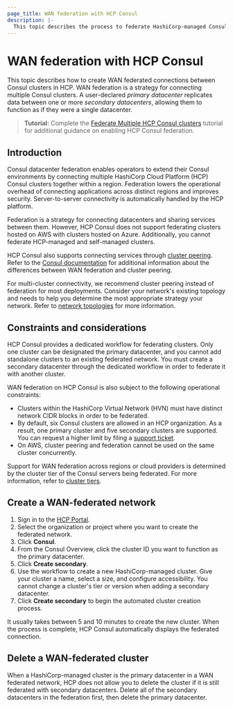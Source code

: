 ```yaml
---
page_title: WAN federation with HCP Consul
description: |-
  This topic describes the process to federate HashiCorp-managed Consul clusters. When clusters are part of a WAN-federated network, a designated primary datacenter enables Consul to function as if the entire network was a single datacenter.
---
```

# WAN federation with HCP Consul

This topic describes how to create WAN federated connections between Consul clusters in HCP. WAN federation is a strategy for connecting multiple Consul clusters. A user-declared _primary datacenter_ replicates data between one or more _secondary datacenters_, allowing them to function as if they were a single datacenter.

> **Tutorial:** Complete the [Federate Multiple HCP Consul clusters](/consul/tutorials/cloud-production/consul-hcp-federation) tutorial for additional guidance on enabling HCP Consul federation.

## Introduction

Consul datacenter federation enables operators to extend their Consul environments by connecting multiple HashiCorp Cloud Platform (HCP) Consul clusters together within a region. Federation lowers the operational overhead of connecting applications across distinct regions and improves security. Server-to-server connectivity is automatically handled by the HCP platform.

Federation is a strategy for connecting datacenters and sharing services between them. However, HCP Consul does not support federating clusters hosted on AWS with clusters hosted on Azure. Additionally, you cannot federate HCP-managed and self-managed clusters. 

HCP Consul also supports connecting services through [cluster peering](/hcp/docs/consul/extend/cluster-peering). Refer to the [Consul documentation](/consul/docs/connect/cluster-peering#differences-between-wan-federation-and-cluster-peering) for additional information about the differences between WAN federation and cluster peering. 

For multi-cluster connectivity, we recommend cluster peering instead of federation for most deployments. Consider your network's existing topology and needs to help you determine the most appropriate strategy your network. Refer to [network topologies](/hcp/docs/consul/concepts/network-topologies) for more information.

## Constraints and considerations

HCP Consul provides a dedicated workflow for federating clusters. Only one cluster can be designated the primary datacenter, and you cannot add standalone clusters to an existing federated network. You must create a secondary datacenter through the dedicated workflow in order to federate it with another cluster.

WAN federation on HCP Consul is also subject to the following operational constraints:

- Clusters within the HashiCorp Virtual Network (HVN) must have distinct network CIDR blocks in order to be federated.
- By default, six Consul clusters are allowed in an HCP organization. As a result, one primary cluster and five secondary clusters are supported. You can request a higher limit by filing a [support ticket](https://support.hashicorp.com/hc/en-us/requests/new).
- On AWS, cluster peering and federation cannot be used on the same cluster concurrently.

Support for WAN federation across regions or cloud providers is determined by the cluster tier of the Consul servers being federated. For more information, refer to [cluster tiers](/hcp/docs/consul/concepts/cluster-tiers).

## Create a WAN-federated network

1. Sign in to the [HCP Portal](https://portal.cloud.hashicorp.com).
1. Select the organization or project where you want to create the federated network.
1. Click **Consul**.
1. From the Consul Overview, click the cluster ID you want to function as the primary datacenter.
1. Click **Create secondary**.
1. Use the workflow to create a new HashiCorp-managed cluster. Give your cluster a name, select a size, and configure accessibility. You cannot change a cluster's tier or version when adding a secondary datacenter.
1. Click **Create secondary** to begin the automated cluster creation process.

It usually takes between 5 and 10 minutes to create the new cluster. When the process is complete, HCP Consul automatically displays the federated connection.

## Delete a WAN-federated cluster

When a HashiCorp-managed cluster is the primary datacenter in a WAN federated network, HCP does not allow you to delete the cluster if it is still federated with secondary datacenters. Delete all of the secondary datacenters in the federation first, then delete the primary datacenter.